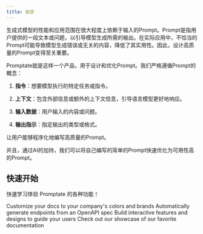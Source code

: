 ```yaml
---
title: 前言
---
```


生成式模型的性能和应用范围在很大程度上依赖于输入的Prompt。Prompt是指用户提供的一段文本或问题，以引导模型生成所需的输出。在实际应用中，不恰当的Prompt可能导致模型生成错误或无关的内容，降低了其实用性。因此，设计高质量的Prompt变得至关重要。

Promptate就是这样一个产品，用于设计和优化Prompt。我们严格遵循Prompt的概念：

1. **指令**：想要模型执行的特定任务或指令。

2. **上下文**：包含外部信息或额外的上下文信息，引导语言模型更好地响应。

3. **输入数据**：用户输入的内容或问题。

4. **输出指示**：指定输出的类型或格式。

让用户能够程序化地编写高质量的Prompt。

并且，通过AI的加持，我们可以将自己编写的简单的Prompt快速优化为可用性高的Prompt。

## 快速开始

快速学习体验 Promptate 的各种功能！

<CardGroup cols={2}>
  <Card
    title="工作区"
    icon="palette"
    href="https://mintlify.com/docs/settings/global"
  >
    Customize your docs to your company's colors and brands
  </Card>
  <Card
    title="智能助手"
    icon="code"
    href="https://mintlify.com/docs/api-playground/openapi"
  >
    Automatically generate endpoints from an OpenAPI spec
  </Card>
  <Card
    title="生成器"
    icon="screwdriver-wrench"
    href="https://mintlify.com/docs/components/accordion"
  >
    Build interactive features and designs to guide your users
  </Card>
  <Card
    title="社区"
    icon="stars"
    href="https://mintlify.com/customers"
  >
    Check out our showcase of our favorite documentation
  </Card>
</CardGroup>
